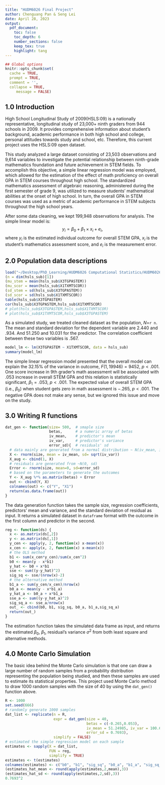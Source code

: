 ```yaml
---
title: "HUDM6026 Final Project"
author: Chenguang Pan & Seng Lei
date: April 28, 2023
output:
  pdf_document:
    toc: false
    toc_depth: 6
    number_sections: false
    keep_tex: true
    highlight: tang
---
```


```r
## Global options
knitr::opts_chunk$set(
  cache = TRUE,
  prompt = TRUE,
  comment = '',
  collapse = TRUE,
     message = FALSE)
```   

## 1.0 Introduction  

High School Longitudinal Study of 2009(HSLS:09) is a nationally representative, longitudinal study of 23,000+ ninth graders from 944 schools in 2009. It provides comprehensive information about student's background, academic performance in both high school and college, personal attitudes towards study and school, etc. Therefore, this current project uses the HSLS:09 open dataset.    

This study analyzed a large dataset consisting of 23,503 observations and 9,614 variables to investigate the potential relationship between ninth-grade mathematics foundation and future achievement in STEM fields. To accomplish this objective, a simple linear regression model was employed, which allowed for the estimation of the effect of math proficiency on overall GPA in STEM courses throughout high school. The standardized mathematics assessment of algebraic reasoning, administered during the first semester of grade 9, was utilized to measure students' mathematical abilities at the onset of high school. In turn, the overall GPA in STEM courses was used as a metric of academic performance in STEM subjects throughout the high school years.
  
  
After some data cleaning, we kept 199,948 observations for analysis. The simple linear model is: $$y_i = \beta_0 + \beta_1\times x_i + e_i ,$$ where $y_i$ is the estimated individual outcome for overall STEM GPA, $x_i$ is the student's mathematics assessment score, and $e_i$ is the measurement error.

## 2.0 Population data descriptions

```r
load("~/Desktop/PhD_Learning/HUDM6026 Computational Statistics/HUDM6026_Final_Project/01_data/02_processed_data/hsls_sub.rdata")
(n = dim(hsls_sub)[1])
(mu_stem = mean(hsls_sub$X3TGPASTEM))
(mu_scor = mean(hsls_sub$X1TXMTSCOR))
(sd_stem = sd(hsls_sub$X3TGPASTEM))
(sd_scor = sd(hsls_sub$X1TXMTSCOR))
table(hsls_sub$X3TGPASTEM)
cor(hsls_sub$X3TGPASTEM,hsls_sub$X1TXMTSCOR)
# plot(hsls_sub$X3TGPASTEM,hsls_sub$X1TXMTSCOR)
# plot(hsls_sub$X1TXMTSCOR,hsls_sub$X3TGPASTEM)
```  
As a simulated study, we treated cleaned dataset as the population, *N*=`r n`. The mean and standard deviation for the dependent variable are 2.440 and .934. And 51.250 and 10.031 for the predictor. The correlation coefficient between these two variables is .567.  

```r
model_lm <- lm(X3TGPASTEM ~ X1TXMTSCOR, data = hsls_sub)
summary(model_lm)
```  

The simple linear regression model presented that the overall model can explain the 32.15% of the variance in outcome, $F(1,19946)=9452$, $p < .001$. One score increase in 9th grader's math assessment will be associated with .053 increase in overall STEM GPA and this relation is statistically significant, $\beta_1=.053$, $p <.001$. The expected value of overall STEM GPA (i.e., $\beta_0$) when student gets zero in math assessment is $-.265$, $p <.001$. The negative GPA does not make any sense, but we ignored this issue and move on the study.  


## 3.0 Writing R functions  
  
  
```r
dat_gen <- function(size= 500,  # smaple size
                    betas,      # a numeric array of betas
                    iv_mean,    # predictor's mean
                    iv_var,     # predictor's variance
                    error_sd){  # residuals' sd
  # data mainly are generated from a normal distribution ~ N(iv_mean, iv_sd)
  X <- rnorm(size, mean = iv_mean, sd= sqrt(iv_var))
  X_aug <- cbind(1, X)
  # residuals are generated from ~N(0, sd)
  Error <- rnorm(size, mean=0, sd=error_sd)
  # based on the parameters to generate the outcomes
  Y <- X_aug %*% as.matrix(betas) + Error
  out <- cbind(Y, X)
  colnames(out) <- c("Y", "X1")
  return(as.data.frame(out))
}
```   
The data generation function takes the sample size, regression coefficients, predictors' mean and variance, and the standard deviation of residual as input. It returns a simulated dataset in `dataframe` format with the outcome in the first column and predictor in the second. 


```r
reg <- function(ds) {
  x <- as.matrix(ds[,2])
  y <- as.matrix(ds[,1])
  y_cen <- apply(y, 2, function(x) x-mean(x))
  x_cen <- apply(x, 2, function(x) x-mean(x))
  # the OLS method
  b1 <- sum(x_cen*y_cen)/sum(x_cen^2)
  b0 <- mean(y - x*b1)
  y_hat <- b0 + x*b1
  sse <- sum((y-y_hat)^2)
  sig_sq <- sse/(nrow(x)-2)
  # the alternative method
  b1_a <- sum(y_cen/x_cen)/nrow(x)
  b0_a <- mean(y - x*b1_a)
  y_hat_a <- b0_a + x*b1_a
  sse_a <- sum((y-y_hat_a)^2)
  sig_sq_a <- sse_a/nrow(x)
  out_ <- cbind(b0, b1, sig_sq, b0_a, b1_a,sig_sq_a)
  return(out_)
}
```  
The estimation function takes the simulated data frame as input, and returns the estimated $\beta_0$,  $\beta_1$, residual's variance $\sigma^2$ from both least square and alternative methods.  

## 4.0 Monte Carlo Simulation  

The basic idea behind the Monte Carlo simulation is that one can draw a large number of random samples from a probability distribution representing the population being studied, and then these samples are used to estimate its statistical properties. This project used Monte Carlo method to draw 1000 random samples with the size of 40 by using the `dat_gen()` function above. 
```r
R <- 1000
set.seed(666)
# randomly generate 1000 samples
dat_list <- replicate(n = R,
                      expr = dat_gen(size = 40,
                                     betas = c(-0.265,0.053),
                                     iv_mean = 51.24985, iv_var = 100.6209,
                                     error_sd = 0.7693),
                      simplify = FALSE)
# estimated the simple regression model on each sample
estimates <- sapply(X = dat_list,
                    FUN = reg,
                    simplify = TRUE)
estimates <- t(estimates)
colnames(estimates) <- c("b0", "b1", "sig_sq", "b0_a", "b1_a", "sig_sq_a")
(estimates_hat_mean <- round(apply(estimates,2,mean),3))
(estimates_hat_sd <- round(apply(estimates,2,sd),3))
0.7693^2
```  










